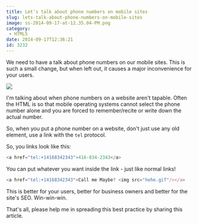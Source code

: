 ```yaml
---
title: Let’s talk about phone numbers on mobile sites
slug: lets-talk-about-phone-numbers-on-mobile-sites
image: ss-2014-09-17-at-12.35.04-PM.png
category:
 - HTML5
date: 2014-09-17T12:36:21
id: 3232
---
```


We need to have a talk about phone numbers on our mobile sites. This is such a small change, but when left out, it causes a major inconvenience for your users.

<img src="iphone-tel.gif"/>

I'm talking about when phone numbers on a website aren't tapable. Often the HTML is so that mobile operating systems cannot select the phone number alone and you are forced to remember/recite or write down the actual number.

So, when you put a phone number on a website, don't just use any old element, use a link with the `tel` protocol.

So, you links look like this:


```js
<a href="tel:+14168342343">416-834-2343</a>

```

You can put whatever you want inside the link - just like normal links!


```js
<a href="tel:+14168342343">Call me Maybe? <img src="hehe.gif"/></a>

```

This is better for your users, better for business owners and better for the site's SEO. Win-win-win.

That's all, please help me in spreading this best practice by sharing this article.